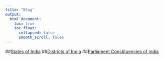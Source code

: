 ```yaml
---
title: "Blog"
output:
  html_document:
    toc: true
    toc_float:
      collapsed: false
      smooth_scroll: false
---
```


##[States of India](statesofindia.html)
##[Districts of India](districtsofindia.html)
##[Parliament Constituencies of India](parliamentconstituencies.html)